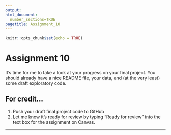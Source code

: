 ```yaml
---
output: 
html_document:
  number_sections=TRUE
pagetitle: Assignment_10
---
```



```r
knitr::opts_chunk$set(echo = TRUE)
```

# **Assignment 10**

It's time for me to take a look at your progress on your final project. You should already have a nice README file, your data, and (at the very least) some draft exploratory code.


## **For credit...**

1.  Push your draft final project code to GitHub
2.  Let me know it's ready for review by typing "Ready for review" into the text box for the assignment on Canvas.

____________

<br/><br/><br/><br/>